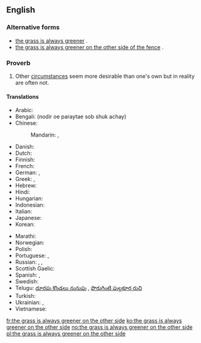 ==English==

===Alternative forms===
* [[the grass is always greener]] {{qualifier|normal shortened form}}.
* [[the grass is always greener on the other side of the fence]] {{qualifier|normal long form}}.

===Proverb===
{{head|en|proverb|head=[[the]] [[grass]] [[is]] [[always]] [[green]]er [[on]] [[the]] [[other]] [[side]]}}

# Other [[circumstance]]s seem more desirable than one's own but in reality are often not.

====Translations====
<!--Note: please provide EQUIVALENT IDIOMS in foreign languages - DO NOT TRANSLATE THE EXPRESSION WORD FOR WORD!-->
{{trans-top|desirability of other's circumstances}}
* Arabic: {{t-|ar|طبيخ الجارة نوارة، وطبيخ أهل الدار مرار|alt=طبيخ الجارة نوّارة، وطبيخ أهل الدار مرار|sc=Arab}}
* Bengali: (nodir oe paraytae sob shuk achay)
* Chinese:
*: Mandarin: {{t-|cmn|這山望著那山高|sc=Hani}}, {{t-|cmn|这山望着那山高|tr=zhè shān wàngzhe nà shān gāo|sc=Hani}}
* Danish: {{t-|da|græsset er altid grønnere på den anden side af hækken}}
* Dutch: {{t-|nl|het gras is altijd groener aan de overkant}}
* Finnish: {{t-|fi|ruoho on aina vihreämpää aidan toisella puolella}}
* French: {{t-|fr|l'herbe est toujours plus verte dans le pré du voisin}}
* German: {{t-|de|die Kirschen aus Nachbars Garten schmecken immer besser}}, {{t-|de|die Kirschen aus Nachbars Garten schmecken immer noch am besten}} <!--literally: "the cherries from the neighbor's garden always taste better/still taste the best"-->
* Greek: {{t-|el|του γείτονα είναι πάντα καλύτερο}}, {{t-|el|το ξένο είναι πιο γλυκό}}
* Hebrew: {{t+|he|הדשא של השכן ירוק יותר|tr=hadesheh shel hashakhen yarok yoter|sc=Hebr}}
* Hindi: {{t-|hi|दूर के ढोल सुहावने|tr=dūr ke dhol suhāvne|sc=Deva}}
* Hungarian: {{t+|hu|a szomszéd rétje mindig zöldebb}}
* Indonesian: {{t-|id|rumput tetangga selalu terlihat lebih hijau}}
* Italian: {{t-|it|l'erba del vicino è sempre più verde}}
* Japanese: {{t-|ja|隣の芝生は青く見える|tr=tonari no shibafu wa aoku mieru|sc=Jpan}}
* Korean: {{t-|ko|남의 떡이 더 커 보인다|tr=nam-ui tteog-i deo keo boinda|sc=Kore}}
{{trans-mid}}
* Marathi: {{t-|mr|दुरून डोंगर साजरे|alt=दुरून डोंगर साजरे!}}
* Norwegian: {{t+|no|gresset er alltid grønnere på den andre siden}}<!--the same as English, but also an idiom in Norwegian-->
* Polish: {{t-|pl|chciec innych ludzi rzeczy, bo sie wydaja lepsze, ale w rzeczywistosci to sa takie same jak teraz masz}}
* Portuguese: {{t-|pt|a galinha da vizinha é melhor que a minha}}, {{t-|pt|a grama do vizinho é sempre mais verde}}
* Russian: {{t-|ru|соседняя очередь всегда движется быстрее|tr=sosédnjaja óčeredʹ vsegdá dvížetsja bystréje|sc=Cyrl}}<!--literally: "the other queue always moves faster"-->, {{t-|ru|там хорошо, где нас нет|tr=tam xorošó, gde nas net|sc=Cyrl}}<!-- Things are good where we aren’t -->, {{qualifier|vulgar}} {{t-|ru|в чужих руках толще|tr=v čužíx rukáx tólšče|sc=Cyrl}}<!--(one’s prick) gets thicker in someone else’s hands-->
* Scottish Gaelic: {{t-|gd|'s e miann an lacha an loch air nach bi i}}
* Spanish: {{t-|es|la hierba siempre es más verde del otro lado}}, {{t-|es|el pasto siempre es más verde del otro lado}}
* Swedish: {{t-|sv|gräset är alltid grönare på andra sidan}}<!--the same as English, but also an idiom in Swedish-->
* Telugu: [[దూరపు కొండలు నునుపు]]<!-- Distant hills look smooth -->, [[పొరుగింటి పుల్లకూర రుచి]]<!-- Even the sour curry of the neighbour tastes good-->
* Turkish: {{t+|tr|davulun sesi uzaktan hoş gelir}}<!-- a big drum sounds good only from afar -->
* Ukrainian: {{qualifier|the neighbour's house is white}} {{t-|uk|у сусiда хата бiла|tr=u susída xáta bíla|sc=Cyrl}}, {{qualifier|the neighbour's house is whiter}} {{t-|uk|у сусiда хата бiлiша|tr=u susída xáta bilíša|sc=Cyrl}}
* Vietnamese: {{t-|vi|đứng núi này trông núi nọ}}<!-- while standing at a mountain looking at another one -->
{{trans-bottom}}

[[fr:the grass is always greener on the other side]]
[[ko:the grass is always greener on the other side]]
[[no:the grass is always greener on the other side]]
[[pl:the grass is always greener on the other side]]